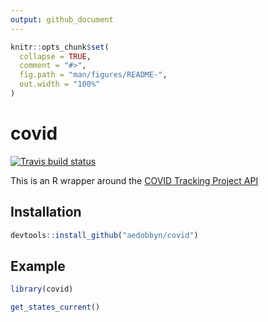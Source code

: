 ```yaml
---
output: github_document
---
```


```r
knitr::opts_chunk$set(
  collapse = TRUE,
  comment = "#>",
  fig.path = "man/figures/README-",
  out.width = "100%"
)
```

# covid

<!-- badges: start -->
[![Travis build status](https://travis-ci.org/aedobbyn/covid.svg?branch=master)](https://travis-ci.org/aedobbyn/covid)
<!-- badges: end -->

This is an R wrapper around the [COVID Tracking Project API](https://covidtracking.com/api/)

## Installation

``` r
devtools::install_github("aedobbyn/covid")
```

## Example

```r
library(covid)

get_states_current()
```
